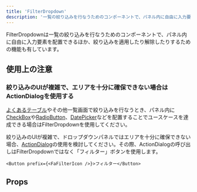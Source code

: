```yaml
---
title: 'FilterDropdown'
description: '一覧の絞り込みを行なうためのコンポーネントで、パネル内に自由に入力要素を配置できるほか、絞り込みを適用したり解除したりするための機能も有しています。'
---
```


FilterDropdownは一覧の絞り込みを行なうためのコンポーネントで、パネル内に自由に入力要素を配置できるほか、絞り込みを適用したり解除したりするための機能も有しています。

<ComponentStory name="FilterDropdown" />

## 使用上の注意

### 絞り込みのUIが複雑で、エリアを十分に確保できない場合はActionDialogを使用する
[よくあるテーブル](/products/design-patterns/smarthr-table/)やその他一覧画面で絞り込みを行なうとき、パネル内に[CheckBox](/products/components/check-box/)や[RadioButton](/products/components/radio-button/)、[DatePicker](/products/components/date-picker/)などを配置することでユースケースを達成できる場合はFilterDropdownを使用してください。

絞り込みのUIが複雑で、ドロップダウンパネルではエリアを十分に確保できない場合、[ActionDialog](/products/components/dialog/action-dialog/)の使用を検討してください。その際、ActionDialogの呼び出しはFilterDropdownではなく「フィルター」ボタンを使用します。

```tsx editable codeBlock
<Button prefix={<FaFilterIcon />}>フィルター</Button>
```

## Props

<ComponentPropsTable name="FilterDropdown" />

